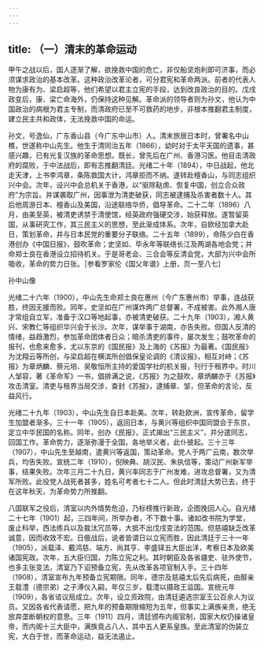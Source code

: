 ```yaml
---
---
---
```

title: （一）清末的革命运动
---



甲午之战以后，国人逐渐了解，欲挽救中国的危亡，非仅船坚炮利即可济事，而必须谋求政治的基本改革。这种政治改革论者，可分君宪和革命两派。前者的代表人物为康有为、梁启超等，他们希望以君主立宪的手段，达到改良政治的目的。戊戌政变后，康、梁亡命海外，仍保持这种见解。革命派的领导者则为孙文，他认为中国政治的病根为君主专制，而清政府已至不可救药的地步，非根本推翻君主制度，建立民主共和政体，无法挽救中国的命运。

孙文，号逸仙，广东香山县（今广东中山市）人。清末旅居日本时，曾署名中山樵，世遂称中山先生。他生于清同治五年（1866），幼时对于太平天国的遗事，甚感兴趣，已有光复汉族的革命思想。既长，曾先后在广州、香港习医。他目击清政府的腐败，于中法战后，即有志推翻清廷。光绪二十年（1894），中日战起，他北走天津，上书李鸿章，条陈救国大计，鸿章拒而不纳。遂转赴檀香山，与同志组织兴中会。次年，设兴中会总机关于香港，以“驱除鞑虏、恢复中国，创立合众政府”为宗旨。并谋袭取广州，因事泄为清吏破获，同志被逮捕及杀害者数十人。其后他周游日本、檀香山及美国，沿途联络华侨，倡导革命。二十二年（1896）八月，由美至英，被清吏诱禁于清使馆，经英政府强硬交涉，始获释放。遂暂留英国，从事研究工作，其三民主义的思想，至此渐成体系。次年，自欧经加拿大赴日，策划革命，并与日本民党的重要分子联络。二十五年（1899），命陈少白在香港创办《中国日报》，鼓吹革命；史坚如、毕永年等联络长江及两湖各地会党；并命郑士良在香港设立招待机关。于是哥老会、三合会等反清会党，大部为兴中会所吸收，革命的势力日张。［参看罗家伦《国父年谱》上册，页一至八七］

孙中山像

光绪二十六年（1900），中山先生命郑士良在惠州（今广东惠州市）举事，连战获胜，终因无援而败。同年，史坚如在广州谋炸两广总督署，不成被害。此外湘人唐才常组自立军，准备于汉口等地起事，亦被清吏破获。二十九年（1903），湘人黄兴、宋教仁等组织华兴会于长沙。次年，谋举事于湖南，亦告失败。但国人反清的情绪，益趋激烈，参加革命团体者日众；暗杀清吏的事件，屡次发生；鼓吹革命的报刊，也愈来愈多，尤以东京的《国民报》及上海的《苏报》为最著。《国民报》为沈翔云等所创，与梁启超在横滨所创倡保皇论调的《清议报》，相互对峙；《苏报》为章炳麟、蔡元培、吴敬恒所主持的爱国学社的机关报，刊行于租界中。时川人邹容，著《革命军》一书，倡排满之说，《苏报》为之鼓吹，章炳麟亦于《苏报》攻击清室。清吏与租界当局交涉，查封《苏报》，逮捕章、邹，但革命的言论，反益风行。

光绪二十九年（1903），中山先生自日本赴美。次年，转赴欧洲，宣传革命，留学生加盟者渐多。三十一年（1905），返回日本，与黄兴等组织中国同盟会于东京，定立中华民国的名称。同年，创办《民报》，正式揭出“三民主义”，并分遣同志，回国工作。革命势力，逐渐弥漫于全国，各地举义者，此仆彼起。三十三年（1907），中山先生至越南，遣黄兴等返国，策动革命。党人于两广云南，数次举兵，均告失败。宣统二年（1910），倪映典、胡汉民、朱执信等，策动广州新军举事，结果失败。次年三月二十九日，黄兴率同志于广州发难，进攻总督署，又为清军所败。此役党人战死者甚多，姓名可考者七十二人。但此时清廷大势已去，终于在这年秋天，为革命势力所推翻。

八国联军之役后，清室以内外情势危迫，乃标榜推行新政，企图挽回人心。自光绪二十七年（1901）起，三四年间，所举办者，不下数十事。诸如改书院为学堂，废止科举，西法练兵以及裁汰冗员等，大抵不出戊戌变法的范围。但慈禧缺乏改革诚意，因而收效不宏。日俄战后，说者皆谓日以立宪而胜，因此清廷于三十一年（1905），派载泽、戴鸿慈、端方、尚其亨、李盛铎五大臣出洋，考察日本及欧美诸国宪政。次年，五大臣归国，力陈立宪之利。其时朝臣及各省疆吏、驻外使节，也多主张变法，清室乃下诏预备立宪，先从改革各项官制入手。三十四年（1908），清室宣布九年预备立宪期限。同年，德宗及慈禧太后先后病死，由醇亲王载澧（德宗弟）之子溥仪入嗣，年仅三岁，载澧以摄政王监国。宣统元年（1909），各省谘议局成立。次年，设立资政院，由清廷遴选宗室王公百余人为议员。又因各省代表请愿，把九年的预备期限缩短为五年，但事实上满族亲贵，绝无放弃垄断朝权的意思。三年（1911）四月，清廷颁布内阁官制，国家大权仍操诸皇帝，而内阁十三大臣中，满族竟占八人，其中五人更系皇族。至此清室的伪装立宪，大白于世，而革命运动，益无法遏止。